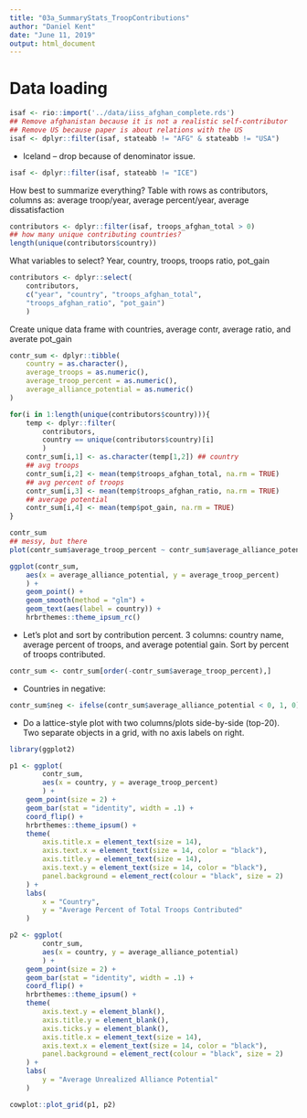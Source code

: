 ```yaml
---
title: "03a_SummaryStats_TroopContributions"
author: "Daniel Kent"
date: "June 11, 2019"
output: html_document
---
```



# Data loading

```R
isaf <- rio::import('../data/iiss_afghan_complete.rds')
## Remove afghanistan because it is not a realistic self-contributor
## Remove US because paper is about relations with the US
isaf <- dplyr::filter(isaf, stateabb != "AFG" & stateabb != "USA")
```

+ Iceland -- drop because of denominator issue.

```R
isaf <- dplyr::filter(isaf, stateabb != "ICE")
```

How best to summarize everything? Table with rows as contributors,
columns as: average troop/year, average percent/year, average dissatisfaction

```R
contributors <- dplyr::filter(isaf, troops_afghan_total > 0)
## how many unique contributing countries?
length(unique(contributors$country))
```

What variables to select? Year, country, troops, troops ratio, pot_gain

```R
contributors <- dplyr::select(
    contributors, 
    c("year", "country", "troops_afghan_total",
    "troops_afghan_ratio", "pot_gain")
    )
```

Create unique data frame with countries, average contr, average ratio, and averate pot_gain

```R
contr_sum <- dplyr::tibble(
    country = as.character(),
    average_troops = as.numeric(),
    average_troop_percent = as.numeric(),
    average_alliance_potential = as.numeric()
)

for(i in 1:length(unique(contributors$country))){
    temp <- dplyr::filter(
        contributors,
        country == unique(contributors$country)[i]
        )
    contr_sum[i,1] <- as.character(temp[1,2]) ## country
    ## avg troops
    contr_sum[i,2] <- mean(temp$troops_afghan_total, na.rm = TRUE) 
    ## avg percent of troops
    contr_sum[i,3] <- mean(temp$troops_afghan_ratio, na.rm = TRUE) 
    ## average potential
    contr_sum[i,4] <- mean(temp$pot_gain, na.rm = TRUE) 
}

contr_sum
## messy, but there
plot(contr_sum$average_troop_percent ~ contr_sum$average_alliance_potential)

ggplot(contr_sum, 
    aes(x = average_alliance_potential, y = average_troop_percent)
    ) + 
    geom_point() + 
    geom_smooth(method = "glm") + 
    geom_text(aes(label = country)) + 
    hrbrthemes::theme_ipsum_rc()
```

+ Let's plot and sort by contribution percent. 3 columns: country name, average percent of troops, and average potential gain. Sort by percent of troops contributed. 

```R
contr_sum <- contr_sum[order(-contr_sum$average_troop_percent),]
```

+ Countries in negative:

```R
contr_sum$neg <- ifelse(contr_sum$average_alliance_potential < 0, 1, 0)
```


+ Do a lattice-style plot with two columns/plots side-by-side (top-20). Two separate objects in a grid, with no axis labels on right.

```R
library(ggplot2)

p1 <- ggplot(
        contr_sum, 
        aes(x = country, y = average_troop_percent)
        ) +
    geom_point(size = 2) +
    geom_bar(stat = "identity", width = .1) +
    coord_flip() + 
    hrbrthemes::theme_ipsum() + 
    theme(
        axis.title.x = element_text(size = 14),
        axis.text.x = element_text(size = 14, color = "black"),
        axis.title.y = element_text(size = 14),
        axis.text.y = element_text(size = 14, color = "black"),
        panel.background = element_rect(colour = "black", size = 2)
    ) + 
    labs(
        x = "Country",
        y = "Average Percent of Total Troops Contributed"
    )

p2 <- ggplot(
        contr_sum, 
        aes(x = country, y = average_alliance_potential)
        ) +
    geom_point(size = 2) +
    geom_bar(stat = "identity", width = .1) +
    coord_flip() + 
    hrbrthemes::theme_ipsum() +
    theme(
        axis.text.y = element_blank(),
        axis.title.y = element_blank(),
        axis.ticks.y = element_blank(),
        axis.title.x = element_text(size = 14),
        axis.text.x = element_text(size = 14, color = "black"),
        panel.background = element_rect(colour = "black", size = 2)
    ) +
    labs(
        y = "Average Unrealized Alliance Potential"
    )

cowplot::plot_grid(p1, p2)
```